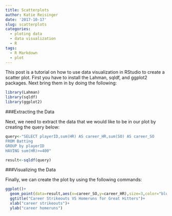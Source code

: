 ```yaml
---
title: Scatterplots
author: Katie Reisinger
date: '2017-10-17'
slug: scatterplots
categories:
  - ploting data
  - data visualization
  - R
tags:
  - R Markdown
  - plot
---
```


This post is a tutorial on how to use data visualization in RStudio to create a scatter plot. First you have to install the Lahman, sqldf, and ggplot2 packages. Next bring them in by doing the following:

```r
library(Lahman)
library(sqldf)
library(ggplot2)
```

###Extracting the Data

Next, we need to extract the data that we would like to be in our plot by creating the query below:

```r
query<-"SELECT playerID,sum(HR) AS career_HR,sum(SO) AS career_SO
FROM Batting
GROUP by playerID
HAVING sum(HR)>=400"

result<-sqldf(query)
```

###Visualizing the Data

Finally, we can create the plot by using the following commands:

```r
ggplot()+
  geom_point(data=result,aes(x=career_SO,y=career_HR),size=3,color="blue")+
  ggtitle("Career Strikeouts VS Homeruns for Great Hitters")+
  xlab("career strikeouts")+
  ylab("career homeruns")
```

